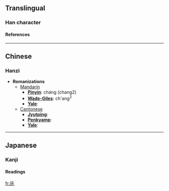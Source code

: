 ==Translingual==
===Han character===
{{Han char|rad=儿|as=05|sn=7|four=|canj=竹卜一山 (HYMU), 一卜一山 (MYMU)}}
====References====
{{Han ref|kx=0125.010|dkj=01362|dj=0265.030|hdz=10070.010|uh=514F|ud=20815}}
----

==Chinese==
===Hanzi===


* '''Romanizations'''
** [[Mandarin]]
*** '''[[Pinyin]]''': cháng (chang2)
*** '''[[Wade-Giles]]''': ch'ang<sup>2</sup>
*** '''[[Yale]]''': 
**[[Cantonese]]
***'''[[Jyutping]]''':
***'''[[Penkyamp]]''': 
***'''[[Yale]]''': 


----
==Japanese==
===Kanji===
{{ja-kanji|grade=|rs=儿05}}
====Readings====
{{ja-readings|on=[[ちょう]] (chō)|kun=[[ながい]] (nagai), [[おさ]] (osa)}}




[[fr:兏]]